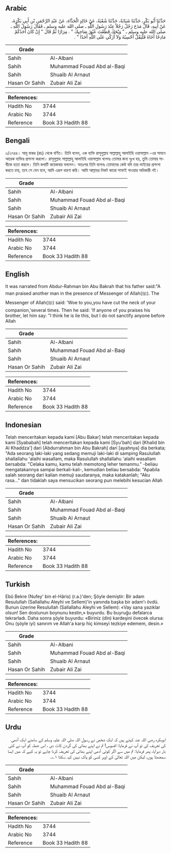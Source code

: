 ## Arabic


<div dir="rtl" lang="ar" style={{fontSize:'larger',backgroundColor:'#f8f9fa',padding:20}}>
حَدَّثَنَا أَبُو بَكْرٍ، حَدَّثَنَا شَبَابَةُ، حَدَّثَنَا شُعْبَةُ، عَنْ خَالِدٍ الْحَذَّاءِ، عَنْ عَبْدِ الرَّحْمَنِ بْنِ أَبِي بَكْرَةَ، عَنْ أَبِيهِ، قَالَ مَدَحَ رَجُلٌ رَجُلاً عِنْدَ رَسُولِ اللَّهِ ـ صلى الله عليه وسلم ـ فَقَالَ رَسُولُ اللَّهِ ـ صلى الله عليه وسلم ـ ‏"‏ وَيْحَكَ قَطَعْتَ عُنُقَ صَاحِبِكَ ‏"‏ ‏.‏ مِرَارًا ثُمَّ قَالَ ‏"‏ إِنْ كَانَ أَحَدُكُمْ مَادِحًا أَخَاهُ فَلْيَقُلْ أَحْسِبُهُ وَلاَ أُزَكِّي عَلَى اللَّهِ أَحَدًا ‏"‏ ‏.‏
</div>
<div style={{backgroundColor:'#f8f9fa',padding:20, marginBottom: 10}}><table> <thead> <tr> <th>Grade</th> <th></th> </tr> </thead> <tbody> <tr><td>Sahih</td><td>Al-Albani</td></tr><tr><td>Sahih</td><td>Muhammad Fouad Abd al-Baqi</td></tr><tr><td>Sahih</td><td>Shuaib Al Arnaut</td></tr><tr><td>Hasan Or Sahih</td><td>Zubair Ali Zai</td></tr></tbody></table><table> <thead> <tr> <th>References:</th> <th></th> </tr> </thead> <tbody><tr><td>Hadith No</td><td>3744</td></tr><tr><td>Arabic No</td><td>3744</td></tr><tr><td>Reference</td><td>Book 33 Hadith 88</td></tr></tbody></table></div>

## Bengali


<div dir="ltr" lang="bn" style={{fontSize:'larger',backgroundColor:'#f8f9fa',padding:20}}>
৩/৩৭৪৪। আবূ বাকর (রাঃ) থেকে বর্ণিত। তিনি বলেন, এক ব্যক্তি রাসূলুল্লাহ সাল্লাল্লাহু আলাইহি ওয়াসাল্লাম -এর সামনে আরেক ব্যক্তির প্রশংসা করলো। রাসূলুল্লাহ সাল্লাল্লাহু আলাইহি ওয়াসাল্লাম বলেনঃ তোমার জন্য দুঃখ হয়, তুমি তোমার সাথীকে হত্যা করলে। তিনি কথাটি কয়েকবার বললেন। অতঃপর তিনি বলেনঃ তোমাদের কেউ যদি তার ভাইয়ের প্রশংসা করতে চায়, তবে সে যেন বলে, আমি এরূপ ধারণা করি। আমি আল্লাহর নিকট কারো সাফাই গাওয়ার অধিকারী নই।
</div>
<div style={{backgroundColor:'#f8f9fa',padding:20, marginBottom: 10}}><table> <thead> <tr> <th>Grade</th> <th></th> </tr> </thead> <tbody> <tr><td>Sahih</td><td>Al-Albani</td></tr><tr><td>Sahih</td><td>Muhammad Fouad Abd al-Baqi</td></tr><tr><td>Sahih</td><td>Shuaib Al Arnaut</td></tr><tr><td>Hasan Or Sahih</td><td>Zubair Ali Zai</td></tr></tbody></table><table> <thead> <tr> <th>References:</th> <th></th> </tr> </thead> <tbody><tr><td>Hadith No</td><td>3744</td></tr><tr><td>Arabic No</td><td>3744</td></tr><tr><td>Reference</td><td>Book 33 Hadith 88</td></tr></tbody></table></div>

## English


<div dir="ltr" lang="en" style={{fontSize:'larger',backgroundColor:'#f8f9fa',padding:20}}>
It was narrated from Abdur-Rahman bin Abu Bakrah that his father said:"A man praised another man in the presence of Messenger of Allah(ﷺ). The Messenger of Allah(ﷺ) said: 'Woe to you,you have cut the neck of your companion,'several times. Then he said: 'If anyone of you praises his brother, let him say: "I think he is lie this, but I do not sanctify anyone before Allah
</div>
<div style={{backgroundColor:'#f8f9fa',padding:20, marginBottom: 10}}><table> <thead> <tr> <th>Grade</th> <th></th> </tr> </thead> <tbody> <tr><td>Sahih</td><td>Al-Albani</td></tr><tr><td>Sahih</td><td>Muhammad Fouad Abd al-Baqi</td></tr><tr><td>Sahih</td><td>Shuaib Al Arnaut</td></tr><tr><td>Hasan Or Sahih</td><td>Zubair Ali Zai</td></tr></tbody></table><table> <thead> <tr> <th>References:</th> <th></th> </tr> </thead> <tbody><tr><td>Hadith No</td><td>3744</td></tr><tr><td>Arabic No</td><td>3744</td></tr><tr><td>Reference</td><td>Book 33 Hadith 88</td></tr></tbody></table></div>

## Indonesian


<div dir="ltr" lang="id" style={{fontSize:'larger',backgroundColor:'#f8f9fa',padding:20}}>
Telah menceritakan kepada kami [Abu Bakar] telah menceritakan kepada kami [Syababah] telah menceritakan kepada kami [Syu'bah] dari [Khalid bin Al Khaddza'] dari [Abdurrahman bin Abu Bakrah] dari [ayahnya] dia berkata; "Ada seorang laki-laki yang sedang memuji laki-laki di samping Rasulullah shallallahu 'alaihi wasallam, maka Rasulullah shallallahu 'alaihi wasallam bersabda: "Celaka kamu, kamu telah memotong leher temanmu." -beliau mengatakannya sampai berkali-kali-, kemudian beliau bersabda: "Apabila salah seorang dari kalian memuji saudaranya, maka katakanlah; "Aku rasa…" dan tidaklah saya mensucikan seorang pun melebihi kesucian Allah
</div>
<div style={{backgroundColor:'#f8f9fa',padding:20, marginBottom: 10}}><table> <thead> <tr> <th>Grade</th> <th></th> </tr> </thead> <tbody> <tr><td>Sahih</td><td>Al-Albani</td></tr><tr><td>Sahih</td><td>Muhammad Fouad Abd al-Baqi</td></tr><tr><td>Sahih</td><td>Shuaib Al Arnaut</td></tr><tr><td>Hasan Or Sahih</td><td>Zubair Ali Zai</td></tr></tbody></table><table> <thead> <tr> <th>References:</th> <th></th> </tr> </thead> <tbody><tr><td>Hadith No</td><td>3744</td></tr><tr><td>Arabic No</td><td>3744</td></tr><tr><td>Reference</td><td>Book 33 Hadith 88</td></tr></tbody></table></div>

## Turkish


<div dir="ltr" lang="tr" style={{fontSize:'larger',backgroundColor:'#f8f9fa',padding:20}}>
Ebû Bekre (Nufey' bin el-Hâris) (r.a.)'den; Şöyle demiştir: Bir adam Resulullah (Sallallahu Aleyhi ve Sellem)'in yanında başka bir adam'ı övdü. Bunun üzerine Resulullah (Sallallahu Aleyhi ve Sellem): «Vay sana yazıklar olsun! Sen dostunun boynunu kestin,» buyurdu. Bu buyruğu defalarca tekrarladı. Daha sonra şöyle buyurdu: «Biriniz (din) kardeşini övecek olursa: Onu (şöyle iyi) sanırım ve Allah'a karşı hiç kimseyi tezkiye edemem, desin.»
</div>
<div style={{backgroundColor:'#f8f9fa',padding:20, marginBottom: 10}}><table> <thead> <tr> <th>Grade</th> <th></th> </tr> </thead> <tbody> <tr><td>Sahih</td><td>Al-Albani</td></tr><tr><td>Sahih</td><td>Muhammad Fouad Abd al-Baqi</td></tr><tr><td>Sahih</td><td>Shuaib Al Arnaut</td></tr><tr><td>Hasan Or Sahih</td><td>Zubair Ali Zai</td></tr></tbody></table><table> <thead> <tr> <th>References:</th> <th></th> </tr> </thead> <tbody><tr><td>Hadith No</td><td>3744</td></tr><tr><td>Arabic No</td><td>3744</td></tr><tr><td>Reference</td><td>Book 33 Hadith 88</td></tr></tbody></table></div>

## Urdu


<div dir="rtl" lang="ur" style={{fontSize:'larger',backgroundColor:'#f8f9fa',padding:20}}>
ابوبکرہ رضی اللہ عنہ کہتے ہیں کہ ایک شخص نے رسول اللہ صلی اللہ علیہ وسلم کے سامنے ایک آدمی کی تعریف کی تو آپ نے فرمایا: افسوس! تم نے اپنے بھائی کی گردن کاٹ دی ، اس جملہ کو آپ نے کئی بار دہرایا، پھر فرمایا: تم میں سے اگر کوئی آدمی اپنے بھائی کی تعریف کرنا چاہے تو یہ کہے کہ میں ایسا سمجھتا ہوں، لیکن میں اللہ تعالیٰ کے اوپر کسی کو پاک نہیں کہہ سکتا ۱؎۔
</div>
<div style={{backgroundColor:'#f8f9fa',padding:20, marginBottom: 10}}><table> <thead> <tr> <th>Grade</th> <th></th> </tr> </thead> <tbody> <tr><td>Sahih</td><td>Al-Albani</td></tr><tr><td>Sahih</td><td>Muhammad Fouad Abd al-Baqi</td></tr><tr><td>Sahih</td><td>Shuaib Al Arnaut</td></tr><tr><td>Hasan Or Sahih</td><td>Zubair Ali Zai</td></tr></tbody></table><table> <thead> <tr> <th>References:</th> <th></th> </tr> </thead> <tbody><tr><td>Hadith No</td><td>3744</td></tr><tr><td>Arabic No</td><td>3744</td></tr><tr><td>Reference</td><td>Book 33 Hadith 88</td></tr></tbody></table></div>